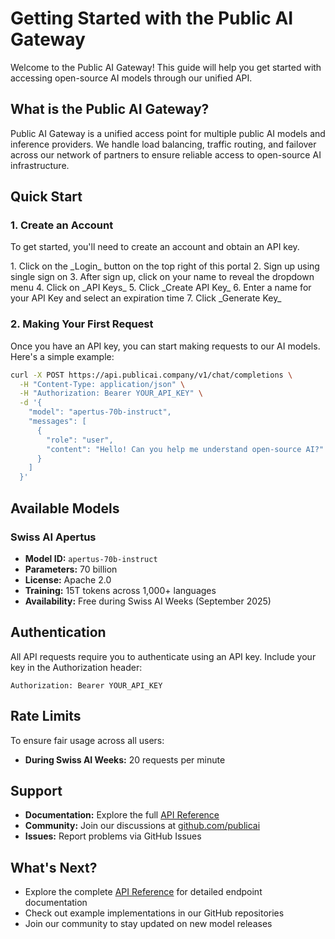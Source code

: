 # Getting Started with the Public AI Gateway

Welcome to the Public AI Gateway! This guide will help you get started with accessing open-source AI models through our unified API.

## What is the Public AI Gateway?

Public AI Gateway is a unified access point for multiple public AI models and inference providers. We handle load balancing, traffic routing, and failover across our network of partners to ensure reliable access to open-source AI infrastructure.

## Quick Start

### 1. Create an Account

To get started, you'll need to create an account and obtain an API key.

<Stepper>
1. Click on the _Login_ button on the top right of this portal
2. Sign up using single sign on 
3. After sign up, click on your name to reveal the dropdown menu
4. Click on _API Keys_
5. Click _Create API Key_
6. Enter a name for your API Key and select an expiration time
7. Click _Generate Key_
</Stepper>

### 2. Making Your First Request

Once you have an API key, you can start making requests to our AI models. Here's a simple example:

```bash
curl -X POST https://api.publicai.company/v1/chat/completions \
  -H "Content-Type: application/json" \
  -H "Authorization: Bearer YOUR_API_KEY" \
  -d '{
    "model": "apertus-70b-instruct",
    "messages": [
      {
        "role": "user",
        "content": "Hello! Can you help me understand open-source AI?"
      }
    ]
  }'
```
## Available Models

### Swiss AI Apertus
- **Model ID:** `apertus-70b-instruct`
- **Parameters:** 70 billion
- **License:** Apache 2.0
- **Training:** 15T tokens across 1,000+ languages
- **Availability:** Free during Swiss AI Weeks (September 2025)

## Authentication

All API requests require you to authenticate using an API key. Include your key in the Authorization header:

```
Authorization: Bearer YOUR_API_KEY
```

## Rate Limits

To ensure fair usage across all users:
- **During Swiss AI Weeks:** 20 requests per minute

## Support

- **Documentation:** Explore the full [API Reference](/api)
- **Community:** Join our discussions at [github.com/publicai](https://github.com/publicai)
- **Issues:** Report problems via GitHub Issues

## What's Next?

- Explore the complete [API Reference](/api) for detailed endpoint documentation
- Check out example implementations in our GitHub repositories
- Join our community to stay updated on new model releases